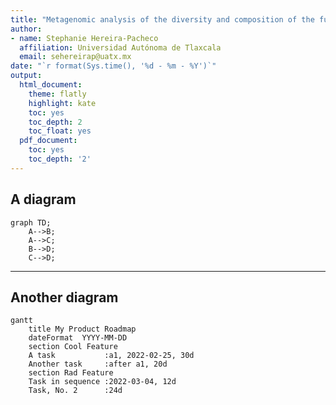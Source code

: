 ```yaml
---
title: "Metagenomic analysis of the diversity and composition of the fungal communities of forest soils of the transect Iztaccíhuatl-Popocatépetl (PNIP) and La Malinche (PNLM)"
author:
- name: Stephanie Hereira-Pacheco
  affiliation: Universidad Autónoma de Tlaxcala
  email: sehereirap@uatx.mx
date: "`r format(Sys.time(), '%d - %m - %Y')`"
output:
  html_document:
    theme: flatly
    highlight: kate
    toc: yes
    toc_depth: 2
    toc_float: yes
  pdf_document:
    toc: yes
    toc_depth: '2'
---
```



<h2>A diagram</h2>

<pre class="mermaid"><code>graph TD;
    A--&gt;B;
    A--&gt;C;
    B--&gt;D;
    C--&gt;D;</code></pre>

<hr>

<h2>Another diagram</h2>

<pre><code class="language-mermaid">gantt
    title My Product Roadmap
    dateFormat  YYYY-MM-DD
    section Cool Feature
    A task           :a1, 2022-02-25, 30d
    Another task     :after a1, 20d
    section Rad Feature
    Task in sequence :2022-03-04, 12d
    Task, No. 2      :24d
</code></pre>